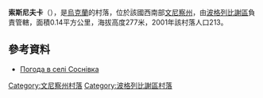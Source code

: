 {{coord|49|34|41|N|29|0|8|E|scale:30000|display=title}}

'''索斯尼夫卡'''（{{lang-uk|Соснівка}}），是[[烏克蘭|烏克蘭]]的村落，位於該國西南部[[文尼察州|文尼察州]]，由[[波格列比謝區|波格列比謝區]]負責管轄，面積0.14平方公里，海拔高度277米，2001年該村落人口213。

==參考資料==
* [http://weather.in.ua/ua/vinnickaja/24607 Погода в селі Соснівка]

[[Category:文尼察州村落|Category:文尼察州村落]]
[[Category:波格列比謝區村落|Category:波格列比謝區村落]]


{{Vinnytsia-geo-stub}}